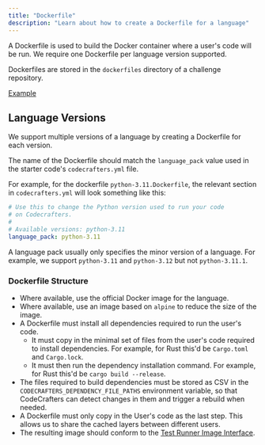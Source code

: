 ```yaml
---
title: "Dockerfile"
description: "Learn about how to create a Dockerfile for a language"
---
```


A Dockerfile is used to build the Docker container where a user's code will be run. We require
one Dockerfile per language version supported.

Dockerfiles are stored in the `dockerfiles` directory of a challenge repository.

[Example](https://github.com/codecrafters-io/build-your-own-redis/tree/main/dockerfiles)

## Language Versions

We support multiple versions of a language by creating a Dockerfile for each version.

The name of the Dockerfile should match the `language_pack` value used in the starter code's `codecrafters.yml` file.

For example, for the dockerfile `python-3.11.Dockerfile`, the relevant section in `codecrafters.yml` will look something like this:

```yaml
# Use this to change the Python version used to run your code
# on Codecrafters.
#
# Available versions: python-3.11
language_pack: python-3.11
```

A language pack usually only specifies the minor version of a language. For example, we support `python-3.11` and `python-3.12` but not `python-3.11.1`.

### Dockerfile Structure

- Where available, use the official Docker image for the language.
- Where available, use an image based on `alpine` to reduce the size of the image.
- A Dockerfile must install all dependencies required to run the user's code.
  - It must copy in the minimal set of files from the user's code required to install dependencies. For example, for Rust this'd be `Cargo.toml` and `Cargo.lock`.
  - It must then run the dependency installation command. For example, for Rust this'd be `cargo build --release`.
- The files required to build dependencies must be stored as CSV in the `CODECRAFTERS_DEPENDENCY_FILE_PATHS` environment variable, so that CodeCrafters can detect
  changes in them and trigger a rebuild when needed.
- A Dockerfile must only copy in the User's code as the last step. This allows us to share the cached layers between different users.
- The resulting image should conform to the [Test Runner Image Interface](/contributors/adding-language-support/test-runner-image-interface).